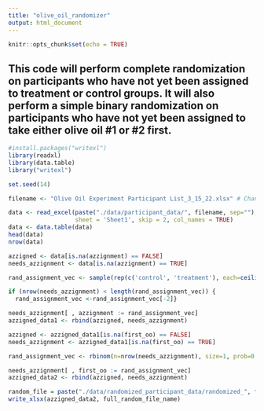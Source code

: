 ```yaml
---
title: "olive_oil_randomizer"
output: html_document
---
```


```r
knitr::opts_chunk$set(echo = TRUE)
```

## This code will perform complete randomization on participants who have not yet been assigned to treatment or control groups. It will also perform a simple binary randomization on participants who have not yet been assigned to take either olive oil #1 or #2 first. 

```r
#install.packages("writexl")
library(readxl)
library(data.table)
library("writexl")

set.seed(14) 
```

```r
filename <- "Olive Oil Experiment Participant List_3_15_22.xlsx" # Change Me!

data <- read_excel(paste("./data/participant_data/", filename, sep=""),
                   sheet = 'Sheet1', skip = 2, col_names = TRUE)
data <- data.table(data)
head(data)
nrow(data)
```

```r
azzigned <- data[is.na(azzignment) == FALSE]
needs_azzignment <- data[is.na(azzignment) == TRUE]

rand_assignment_vec <- sample(rep(c('control', 'treatment'), each=ceiling(nrow(needs_azzignment)/2)))

if (nrow(needs_azzignment) < length(rand_assignment_vec)) {
  rand_assignment_vec <-rand_assignment_vec[-2]}

needs_azzignment[ , azzignment := rand_assignment_vec]
azzigned_data1 <- rbind(azzigned, needs_azzignment)
```

```r
azzigned <- azzigned_data1[is.na(first_oo) == FALSE]
needs_azzignment <- azzigned_data1[is.na(first_oo) == TRUE]

rand_assignment_vec <- rbinom(n=nrow(needs_azzignment), size=1, prob=0.5)

needs_azzignment[ , first_oo := rand_assignment_vec]
azzigned_data2 <- rbind(azzigned, needs_azzignment)
```

```r
random_file = paste("./data/randomized_participant_data/randomized_", filename, sep="")
write_xlsx(azzigned_data2, full_random_file_name)
```

